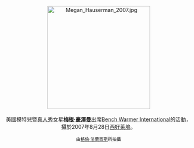 <center>
[[File:Megan_Hauserman_2007.jpg|275px]]
<br><br>
美國模特兒暨[[真人實境秀|真人秀]]女星'''[[梅根·豪澤曼|梅根·豪澤曼]]'''出席[[Bench_Warmer_International|Bench Warmer International]]的活動，攝於2007年8月28日[[西好萊塢|西好萊塢]]。
<p>
<small>由[[:en:User:Toglenn|格倫·法蘭西斯]]所拍攝</small>
</center>